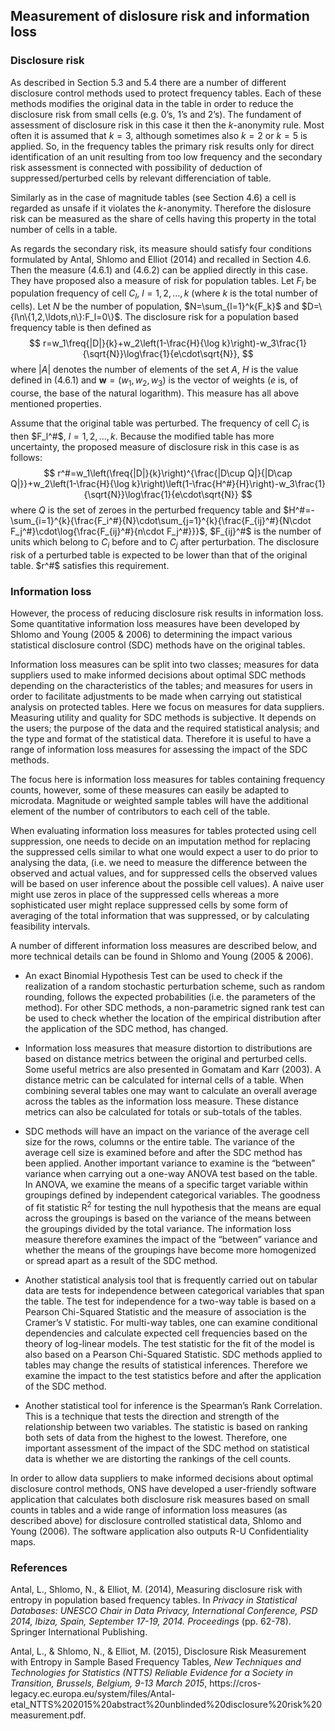 ## Measurement of dislosure risk and information loss

### Disclosure risk
As described in Section 5.3 and 5.4 there are a number of different disclosure control methods used to protect frequency tables. Each of these methods modifies the original data in the table in order to reduce the disclosure risk from small cells (e.g. 0's, 1's and 2's). The fundament of assessment of disclosure risk in this case it then the $k$-anonymity rule. Most often it is assumed that $k=3$, although sometimes also $k=2$ or $k=5$ is applied. So, in the frequency tables the primary risk results only for direct identification of an unit resulting from too low frequency and the secondary risk assessment is connected with possibility of deduction of suppressed/perturbed cells by relevant differenciation of table. 

Similarly as in the case of magnitude tables (see Section 4.6) a cell is regarded as unsafe if it violates the $k$-anonymity. Therefore the dislosure risk can be measured as the share of cells having this property in the total number of cells in a table.

As regards the secondary risk, its measure should satisfy four conditions formulated by Antal, Shlomo and Elliot (2014) and recalled in Section 4.6. Then the measure (4.6.1) and (4.6.2) can be applied directly in this case. They have proposed also a measure of risk for population tables. Let $F_l$ be population frequency of cell $C_l$, $l=1,2,\ldots,k$ (where $k$ is the total number of cells). Let $N$ be the number of population, $N=\sum_{l=1}^k{F_k}$ and $D=\{l\n\{1,2,\ldots,n\}:F_l=0\}$. The disclosure risk for a population based frequency table is then defined as
$$
r=w_1\freq{|D|}{k}+w_2\left(1-\frac{H}{\log k}\right)-w_3\frac{1}{\sqrt{N}}\log\frac{1}{e\cdot\sqrt{N}},
$$
where $|A|$ denotes the number of elements of the set $A$, $H$ is the value defined in (4.6.1) and $\mathbf{w}=(w_1,w_2,w_3)$ is the vector of weights ($e$ is, of course, the base of the natural logarithm). This measure has all above mentioned properties.

Assume that the original table was perturbed. The frequency of cell $C_l$ is then $F_l^#$, $l=1,2,\ldots,k$. Because the modified table has more uncertainty, the proposed measure of disclosure risk in this case is as follows: 
$$
r^#=w_1\left(\freq{|D|}{k}\right)^{\frac{|D\cup Q|}{|D\cap Q|}}+w_2\left(1-\frac{H}{\log k}\right)\left(1-\frac{H^#}{H}\right)-w_3\frac{1}{\sqrt{N}}\log\frac{1}{e\cdot\sqrt{N}}
$$
where $Q$ is the set of zeroes in the perturbed frequency table and $H^#=-\sum_{i=1}^{k}{\frac{F_i^#}{N}\cdot\sum_{j=1}^{k}{\frac{F_{ij}^#}{N\cdot F_j^#}\cdot\log{\frac{F_{ij}^#}{n\cdot F_j^#}}}$, $F_{ij}^#$ is the number of units which belong to $C_i$ before and to $C_j$ after perturbation. The disclosure risk of a perturbed table is expected to be lower than that of the original table. $r^#$ satisfies this requirement.

### Information loss
However, the process of reducing disclosure risk results in information loss. Some quantitative information loss measures have been developed by Shlomo and Young (2005 & 2006) to determining the impact various statistical disclosure control (SDC) methods have on the original tables.

Information loss measures can be split into two classes; measures for data suppliers used to make informed decisions about optimal SDC methods depending on the characteristics of the tables; and measures for users in order to facilitate adjustments to be made when carrying out statistical analysis on protected tables. Here we focus on measures for data suppliers. Measuring utility and quality for SDC methods is subjective. It depends on the users; the purpose of the data and the required statistical analysis; and the type and format of the statistical data. Therefore it is useful to have a range of information loss measures for assessing the impact of the SDC methods.

The focus here is information loss measures for tables containing frequency counts, however, some of these measures can easily be adapted to microdata. Magnitude or weighted sample tables will have the additional element of the number of contributors to each cell of the table.

When evaluating information loss measures for tables protected using cell suppression, one needs to decide on an imputation method for replacing the suppressed cells similar to what one would expect a user to do prior to analysing the data, (i.e. we need to measure the difference between the observed and actual values, and for suppressed cells the observed values will be based on user inference about the possible cell values). A naive user might use zeros in place of the suppressed cells whereas a more sophisticated user might replace suppressed cells by some form of averaging of the total information that was suppressed, or by calculating feasibility intervals.

A number of different information loss measures are described below, and more technical details can be found in Shlomo and Young (2005 & 2006).

-   An exact Binomial Hypothesis Test can be used to check if the realization of a random stochastic perturbation scheme, such as random rounding, follows the expected probabilities (i.e. the parameters of the method). For other SDC methods, a non-parametric signed rank test can be used to check whether the location of the empirical distribution after the application of the SDC method, has changed.

-   Information loss measures that measure distortion to distributions are based on distance metrics between the original and perturbed cells. Some useful metrics are also presented in Gomatam and Karr (2003). A distance metric can be calculated for internal cells of a table. When combining several tables one may want to calculate an overall average across the tables as the information loss measure. These distance metrics can also be calculated for totals or sub-totals of the tables.

-   SDC methods will have an impact on the variance of the average cell size for the rows, columns or the entire table. The variance of the average cell size is examined before and after the SDC method has been applied. Another important variance to examine is the "between" variance when carrying out a one-way ANOVA test based on the table. In ANOVA, we examine the means of a specific target variable within groupings defined by independent categorical variables. The goodness of fit statistic R^2^ for testing the null hypothesis that the means are equal across the groupings is based on the variance of the means between the groupings divided by the total variance. The information loss measure therefore examines the impact of the "between" variance and whether the means of the groupings have become more homogenized or spread apart as a result of the SDC method.

-   Another statistical analysis tool that is frequently carried out on tabular data are tests for independence between categorical variables that span the table. The test for independence for a two-way table is based on a Pearson Chi-Squared Statistic and the measure of association is the Cramer's V statistic. For multi-way tables, one can examine conditional dependencies and calculate expected cell frequencies based on the theory of log-linear models. The test statistic for the fit of the model is also based on a Pearson Chi-Squared Statistic. SDC methods applied to tables may change the results of statistical inferences. Therefore we examine the impact to the test statistics before and after the application of the SDC method.

-   Another statistical tool for inference is the Spearman's Rank Correlation. This is a technique that tests the direction and strength of the relationship between two variables. The statistic is based on ranking both sets of data from the highest to the lowest. Therefore, one important assessment of the impact of the SDC method on statistical data is whether we are distorting the rankings of the cell counts.

In order to allow data suppliers to make informed decisions about optimal disclosure control methods, ONS have developed a user-friendly software application that calculates both disclosure risk measures based on small counts in tables and a wide range of information loss measures (as described above) for disclosure controlled statistical data, Shlomo and Young (2006). The software application also outputs R-U Confidentiality maps.

### References
Antal, L., Shlomo, N., & Elliot, M. (2014), Measuring disclosure risk with entropy in population based frequency tables. In *Privacy in Statistical Databases: UNESCO Chair in Data Privacy, International Conference, PSD 2014, Ibiza, Spain, September 17-19, 2014. Proceedings* (pp. 62-78). Springer International Publishing.

Antal, L., & Shlomo, N., & Elliot, M. (2015), Disclosure Risk Measurement with Entropy in Sample Based Frequency Tables, *New Techniques and Technologies for Statistics (NTTS) Reliable Evidence for a Society in Transition, Brussels, Belgium, 9-13 March 2015*, https://cros-legacy.ec.europa.eu/system/files/Antal-etal_NTTS%202015%20abstract%20unblinded%20disclosure%20risk%20measurement.pdf.
